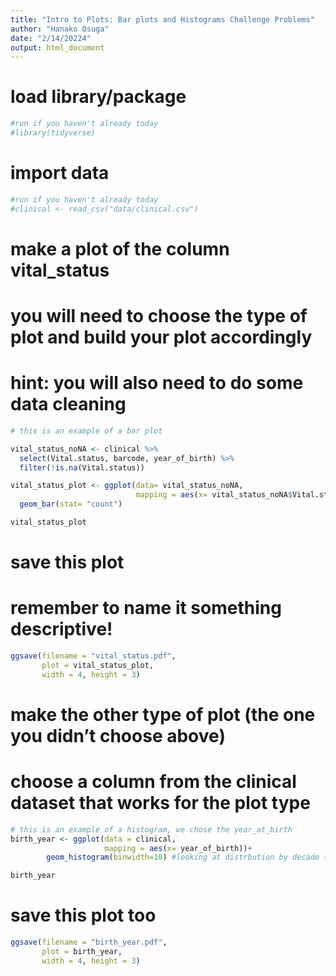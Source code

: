 ```yaml
---
title: "Intro to Plots: Bar plots and Histograms Challenge Problems"
author: "Hanako Osuga"
date: "2/14/20224"
output: html_document
---
```



# load library/package
```r
#run if you haven't already today
#library(tidyverse)
```

# import data
```r
#run if you haven't already today
#clinical <- read_csv("data/clinical.csv")
```

# make a plot of the column vital_status
# you will need to choose the type of plot and build your plot accordingly
# hint: you will also need to do some data cleaning 
```r
# this is an example of a bar plot

vital_status_noNA <- clinical %>%
  select(Vital.status, barcode, year_of_birth) %>%
  filter(!is.na(Vital.status)) 

vital_status_plot <- ggplot(data= vital_status_noNA, 
                            mapping = aes(x= vital_status_noNA$Vital.status))+
  geom_bar(stat= "count")

vital_status_plot


```

# save this plot
# remember to name it something descriptive!
```r
ggsave(filename = "vital_status.pdf",
       plot = vital_status_plot,
       width = 4, height = 3)
```




# make the other type of plot (the one you didn't choose above)
# choose a column from the clinical dataset that works for the plot type
```r
# this is an example of a histogram, we chose the year_at_birth
birth_year <- ggplot(data = clinical,
                     mapping = aes(x= year_of_birth))+
        geom_histogram(binwidth=10) #looking at distrbution by decade (10 years)

birth_year

```


# save this plot too
```r
ggsave(filename = "birth_year.pdf",
       plot = birth_year,
       width = 4, height = 3)
```


